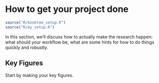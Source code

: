 # How to get your project done {#sec-project_management}

```r
source("R/booktem_setup.R")
source("R/my_setup.R")
```

In this section, we'll discuss how to actually make the research happen: what should your workflow be, what are some hints for how to do things quickly and robustly. 


## Key Figures

Start by making your key figures. 

